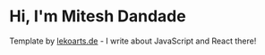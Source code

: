 # Hi, I'm Mitesh Dandade

Template by [lekoarts.de](https://www.lekoarts.de?utm_source=cara&utm_medium=Starter) - I write about JavaScript and React there!
